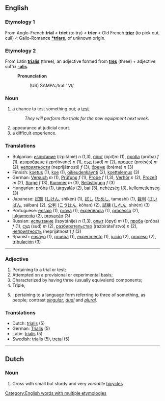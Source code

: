==English==

=== Etymology 1 ===
From Anglo-French '''trial''' < '''triet''' (to try) < '''trier''' < Old French '''[[trier]]''' (to pick out, cull) < Gallo-Romance '''[[*triare]]''', of unknown origin.

=== Etymology 2 ===
From Latin '''[[trialis]]''' (three), an adjective formed from '''[[tres]]''' (three) + adjective suffix '''[[-alis]]'''.

:'''Pronunciation'''
::(US) SAMPA:/traI ' Vl/

=== Noun ===

# a chance to test something out; a [[test]].
#:''They will perform the trials for the new equipment next week.''
# appearance at judicial court.
# a difficult experience.

===Translations===
*Bulgarian: [[изпитание]] (izpitánie) ''n'' (1,3), [[опит]] (ópit)''m'' (1), [[проба]] (próba) ''f'' (1), [[изпробване]] (izpróbvane) ''n'' (1), [[съд]] (səd) ''m'' (2), [[процес]] (protsés) ''m'' (2), [[неприятности]] (neprijátnosti) ''f'' (3), [[бреме]] (bréme) ''n'' (3)
*Finnish: [[koetus]] (1), [[koe]] (1), [[oikeudenkäynti]] (2), [[koettelemus]] (3)
*German: [[Versuch]] ''m'' (1), [[Prüfung]] ''f'' (1), [[Probe]] ''f'' (1,3), [[Verhör]] ''n'' (2), [[Prozeß]] ''m'' (2), [[Sorge]] ''f'' (3), [[Kummer]] ''m'' (3), [[Belästigung]] ''f'' (3)
*Hungarian: [[próba]] (1), [[tárgyalás]] (2), [[bai]] (3), [[nehézség]] (3), [[kellemetlenség]] (3)
*Japanese: [[試験]] ([[しけん]], shikén) (1), [[試し]] ([[ためし]], tameshí) (1), [[裁判]] ([[さいばん]], sáiban) (2), [[公判]] ([[こうはん]], kōhan) (2), [[試練]] ([[しれん]], shirén) (3)
*Portuguese: [[ensaio]] (1), [[prova]] (1), [[experiência]] (1), [[processo]] (2), [[julgamento]] (2), [[provação]] (3)
*Russian: [[испытание]] (ispytánije) ''n'' (1,3), [[опыт]] (ópyt) ''m'' (1), [[проба]] (próba) ''f'' (1), [[суд]] (sud) ''m'' (2), [[разбирательство]] (razbirátel'stvo) ''n'' (2), [[неприятность]] (neprijátnost') ''f'' (3)
*Spanish: [[ensayo]] (1), [[prueba]] (1), [[experimento]] (1), [[juicio]] (2), [[proceso]] (2), [[tribulación]] (3)

----

=== Adjective ===
# Pertaining to a trial or test;
# Attempted on a provisional or experimental basis;
# Characterized by having three (usually equivalent) components;
# Triple;
#{{grammar}}: pertaining to a language form referring to three of something, as people; contrast ''[[singular]]'', ''[[dual]]'' and ''[[plural]]''.

===Translations===
*Dutch: [[trialis]] (5)
*German: [[Trialis]] (5)
*Latin: [[trialis]] (5)
*Swedish: [[trialis]] (5), [[tretal]] (5)

----

==Dutch==
===Noun===

# Cross with small but sturdy and very ''versatile'' [[bicycles]]

[[Category:English words with multiple etymologies]]
